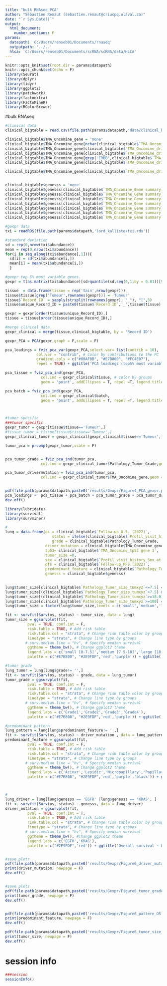 ---
title: "bulk RNAseq PCA"
author: "Sébastien Renaut (sebastien.renaut@criucpq.ulaval.ca)"
date: "`r Sys.Date()`"
output:
  html_document:
    number_sections: F
params:
  datapath: 'C:/Users/renseb01/Documents/rnaseq'
  outputpath: '../..' 
  hlca: 'C:/Users/renseb01/Documents/scRNA/scRNA/data/HLCA'
---


```{r setup, include=FALSE}
knitr::opts_knit$set(root.dir = params$datapath)
knitr::opts_chunk$set(echo = F)
library(Seurat)
library(dplyr)
library(tidyr)
library(ggplot2)
library(patchwork)
library(factoextra)
library(FactoMineR)
library(RColorBrewer)
```


#bulk RNAseq 
```{r PCA on Gexpr}
#clinical data
clinical_bigtable = read.csv(file.path(params$datapath,'data/clinical_bigtable_v2.csv'), check.names = F)

clinical_bigtable$TMA_Oncomine_gene = 'none'
clinical_bigtable$TMA_Oncomine_gene[nchar(clinical_bigtable$`TMA_Oncomine_driv mut gene`) > 0 ] = 'other'
clinical_bigtable$TMA_Oncomine_gene[clinical_bigtable$`TMA_Oncomine_driv mut gene` == 'KRAS' ] = 'KRAS'
clinical_bigtable$TMA_Oncomine_gene[clinical_bigtable$`TMA_Oncomine_driv mut gene` == 'EGFR' ] = 'EGFR'
clinical_bigtable$TMA_Oncomine_gene[grep('ERBB',clinical_bigtable$`TMA_Oncomine_driv mut gene`)] = 'ERBB'
clinical_bigtable$TMA_Oncomine_gene[clinical_bigtable$`TMA_Oncomine_driv mut gene` == 'PIK3CA' ] = 'PIK3CA'

clinical_bigtable$TMA_Oncomine_gene[clinical_bigtable$`TMA_Oncomine_driv mut gene` == 'BRAF' ] = 'BRAF'


clinical_bigtable$genesss = 'none'
clinical_bigtable$genesss[clinical_bigtable$`TMA_Oncomine_Gene summary` == 'KRAS,TP53'] = 'KRAS,TP53'
clinical_bigtable$genesss[clinical_bigtable$`TMA_Oncomine_Gene summary` == ''] = 'none'
clinical_bigtable$genesss[clinical_bigtable$`TMA_Oncomine_Gene summary` == 'KRAS'] = 'KRAS'
clinical_bigtable$genesss[clinical_bigtable$`TMA_Oncomine_Gene summary` == 'TP53'] = 'TP53'
clinical_bigtable$genesss[clinical_bigtable$`TMA_Oncomine_Gene summary` == 'EGFR,TP53'] = 'EGFR,TP53'
clinical_bigtable$genesss[clinical_bigtable$`TMA_Oncomine_Gene summary` == 'EGFR'] = 'EGFR'
clinical_bigtable$genesss[clinical_bigtable$`TMA_Oncomine_Gene summary` == 'MET'] = 'MET'

#gexpr data
txi = readRDS(file.path(params$datapath,'lord_kallisto/txi.rds'))

#standard deviation
sd = rep(0,nrow(txi$abundance))
mean = rep(0,nrow(txi$abundance))
for(i in seq_along(txi$abundance[,1])){
  sd[i] = sd(txi$abundance[i,])
  mean[i] = mean(txi$abundance[i,])
  }

#gexpr top 5% most variable genes.
gexpr = t(as.matrix(txi$abundance)[sd>quantile(sd,seq(0,1,by = 0.01))[95],])

tissue  = data.frame(tissue = rep('Sain',nrow(gexpr)))
tissue$tissue[grep('Tumeur',rownames(gexpr))] = 'Tumeur'
tissue$`Record ID` = sapply(strsplit(rownames(gexpr), "_"), "[",5)
tissue$unique_Record_ID = paste0(tissue$`Record ID`,'_',tissue$tissue)

gexpr = gexpr[order(tissue$unique_Record_ID),]
tissue = tissue[order(tissue$unique_Record_ID),]

#merge clinical data
gexpr_clinical = merge(tissue,clinical_bigtable, by = 'Record ID')

gexpr_PCA = PCA(gexpr,graph = F,scale = F)

pca_loadings = fviz_pca_var(gexpr_PCA,select.var= list(contrib = 10),
              col.var = "contrib", # Color by contributions to the PC
              gradient.cols = c("#00AFBB", "#E7B800", "#FC4E07"),
              repel = TRUE) + ggtitle('PCA loadings (top5% most variable genes)')

pca_tissue = fviz_pca_ind(gexpr_PCA,
                col.ind = gexpr_clinical$tissue, # color by groups
                geom = 'point', addEllipses = T, repel =T, legend.title = "Tissue") + ggtitle('PCA (samples ~ tissue)')

pca_batch = fviz_pca_ind(gexpr_PCA,
                col.ind = gexpr_clinical$batch,
                geom = 'point', addEllipses = T, repel =T, legend.title = "Sequencing batches") + ggtitle('PCA (samples ~ sequencing batch)')



#tumor specific
###tumor specific
gexpr_tumor = gexpr[tissue$tissue=='Tumeur',]
#tissue_tumor = tissue[tissue$tissue=='Tumeur',]
gexpr_clinical_tumor = gexpr_clinical[gexpr_clinical$tissue=='Tumeur',]

tumor_pca = prcomp(gexpr_tumor,scale = F)


pca_tumor_grade = fviz_pca_ind(tumor_pca,
                col.ind = gexpr_clinical_tumor$Pathology_Tumor_Grade,geom = 'point', addEllipses = F, repel =T, legend.title = "Tumor grade") + ggtitle('PCAgexpr (samples ~ Tumor_Grade)')

pca_tumor_drivermutation = fviz_pca_ind(tumor_pca,
                col.ind = gexpr_clinical_tumor$TMA_Oncomine_gene,geom = 'point', addEllipses = F, repel =T, legend.title = "Presence of driver mutation") + ggtitle('PCAgexpr (samples ~ driver mutation)')


pdf(file.path(params$datapath,paste0('results/Gexpr/Figure4_PCA_gexpr.pdf')),width = 20,height = 12)
pca_loadings +  pca_tissue + pca_batch + pca_tumor_grade + pca_tumor_drivermutation + plot_annotation(tag_levels = 'A')
dev.off()

```

```{r survival}
library(lubridate)
library(survival)
library(survminer)

#
lung = data.frame(os = clinical_bigtable$`Follow-up_O.S. (2022)`,
                     status = ifelse(clinical_bigtable$`Profil_visit_history_Vital status` =="Alive",0,1),
                     grade = clinical_bigtable$Pathology_Tumor_Grade,
                  driver_mutation = clinical_bigtable$TMA_Oncomine_gene,
                  tp53= clinical_bigtable$`TMA_Oncomine_tp53 gene 1`,
                  tumor_size =0,
                  sex = clinical_bigtable$`Profil_visit_history_Sex at birth`,
                  pfs = clinical_bigtable$`Follow-up_PFS (2022)`,
                  predominant_feature = clinical_bigtable$`Pathology_Tumor_Predominant feature`,
                  genesss = clinical_bigtable$genesss)

                 
lung$tumor_size[clinical_bigtable$`Pathology_Tumor_size_tumxyz`<=7.5] = 'small'
lung$tumor_size[(clinical_bigtable$`Pathology_Tumor_size_tumxyz`>7.5) & (clinical_bigtable$`Pathology_Tumor_size_tumxyz`<18.0)] = 'medium'
lung$tumor_size[(clinical_bigtable$`Pathology_Tumor_size_tumxyz`>=18.0) & (clinical_bigtable$`Pathology_Tumor_size_tumxyz`<100)] = 'large'        
lung$tumor_size[clinical_bigtable$`Pathology_Tumor_size_tumxyz`>=100] = 'very large'
lung$tumor_size = factor(lung$tumor_size,levels = c('small','medium','large','very large'))

fit <- survfit(Surv(os, status) ~ tumor_size, data = lung)
tumor_size = ggsurvplot(fit,
          pval = TRUE, conf.int = F,
          risk.table = TRUE, # Add risk table
          risk.table.col = "strata", # Change risk table color by groups
          linetype = "strata", # Change line type by groups
         # surv.median.line = "hv", # Specify median survival
          ggtheme = theme_bw(), # Change ggplot2 theme
          legend.labs = c('small [0-7.5]','medium [7.5-18]','large [18-100]','very large [100-1990]'),
          palette = c("#E7B800", "#2E9FDF",'red','purple')) + ggtitle('Overall survival ~ Tumor Volume (cm3)') + xlab('Time (days)')

#tumor grade
lung_tumor = lung[lung$grade!= '',]
fit <- survfit(Surv(os, status) ~ grade, data = lung_tumor)
tumor_grade = ggsurvplot(fit,
          pval = TRUE, conf.int = F,
          risk.table = TRUE, # Add risk table
          risk.table.col = "strata", # Change risk table color by groups
          linetype = "strata", # Change line type by groups
         # surv.median.line = "hv", # Specify median survival
          ggtheme = theme_bw(), # Change ggplot2 theme
          legend.labs = c('Grade1','Grade2','Grade3','Grade4'),
          palette = c("#E7B800", "#2E9FDF",'red','purple')) + ggtitle('Overall survival ~ Tumor Grade') + xlab('Time (days)')

#predominant pattern
lung_pattern = lung[lung$predominant_feature!= '',]
fit <- survfit(Surv(os, status) ~ driver_mutation , data = lung_pattern)
predominant_feature = ggsurvplot(fit,
          pval = TRUE, conf.int = F,
          risk.table = TRUE, # Add risk table
          risk.table.col = "strata", # Change risk table color by groups
          linetype = "strata", # Change line type by groups
         # surv.median.line = "hv", # Specify median survival
          ggtheme = theme_bw(), # Change ggplot2 theme
          legend.labs = c('Acinar','Lepidic','Micropapillary','Papillary','Solid'),
          palette = c("#E7B800", "#2E9FDF",'red','purple','black')) + ggtitle('Overall survival ~ Predominant type') + xlab('Time (days)')



#
lung_driver = lung[lung$genesss == 'EGFR' |lung$genesss == 'KRAS', ]
fit <- survfit(Surv(os, status) ~ genesss, data = lung_driver)
driver_mutation = ggsurvplot(fit,
          pval = TRUE, conf.int = T,
          risk.table = TRUE, # Add risk table
          risk.table.col = "strata", # Change risk table color by groups
          linetype = "strata", # Change line type by groups
         # surv.median.line = "hv", # Specify median survival
          ggtheme = theme_bw(), #Change ggplot2 theme
          legend.labs = c('EGFR','KRAS'),
          palette = c("#2E9FDF",'red')) + ggtitle('Overall survival ~ EGFR / KRAS driver mutations') + xlab('Time (days)')


#save plots
pdf(file.path(params$datapath,paste0('results/Gexpr/Figure6_driver_mutation.pdf')),width = 8,height = 10)
print(driver_mutation, newpage = F)
dev.off()


#save plots
pdf(file.path(params$datapath,paste0('results/Gexpr/Figure6_tumor_grade_OS.pdf')),width = 8,height = 10)
print(tumor_grade, newpage = F)
dev.off()


pdf(file.path(params$datapath,paste0('results/Gexpr/Figure6_pattern_OS.pdf')),width = 8,height = 10)
print(predominant_feature, newpage = F)
dev.off()

pdf(file.path(params$datapath,paste0('results/Gexpr/Figure6_tumor_size_OS.pdf')),width = 8,height = 10)
print(tumor_size, newpage = F)
dev.off()
```




# session info  
```{r session, message= T}
###session
sessionInfo()

```


